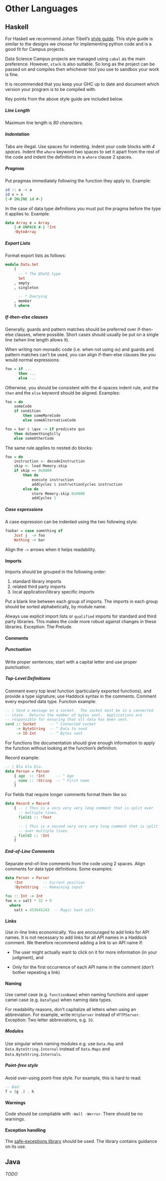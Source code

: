 # Other Languages

## Haskell

For Haskell we recommend Johan
Tibell's
[style guide](https://github.com/tibbe/haskell-style-guide/blob/master/haskell-style.md).
This style guide is similar to the designs we choose for implementing python
code and is a good fit for Campus projects.


Data Science Campus projects are managed using `cabal` as the main preference.
However, `stack` is also suitable. So long as the project can be passed on and
compiles then whichever tool you use to sandbox your work is fine.

It is recommended that you keep your GHC up to date and document which version
your program is to be compiled with.

Key points from the above style guide are included below.


##### Line Length {-}

Maximum line length is *80 characters*.

##### Indentation {-} 

Tabs are illegal.  Use spaces for indenting. Indent your code blocks with *4
spaces*. Indent the `where` keyword two spaces to set it apart from the rest of
the code and indent the definitions in a `where` clause 2 spaces.


##### Pragmas {-}

Put pragmas immediately following the function they apply to.
Example:

```haskell
id :: a -> a
id x = x
{-# INLINE id #-}
```

In the case of data type definitions you must put the pragma before
the type it applies to.  Example:

```haskell
data Array e = Array
    {-# UNPACK #-} !Int
    !ByteArray
```

##### Export Lists {-}

Format export lists as follows:

```haskell
module Data.Set
    (
      -- * The @Set@ type
      Set
    , empty
    , singleton

      -- * Querying
    , member
    ) where
```

##### If-then-else clauses {-}

Generally, guards and pattern matches should be preferred over if-then-else
clauses, where possible.  Short cases should usually be put on a single line
(when line length allows it).

When writing non-monadic code (i.e. when not using `do`) and guards 
and pattern matches can't be used, you can align if-then-else clauses
like you would normal expressions:

```haskell
foo = if ...
      then ...
      else ...
```

Otherwise, you should be consistent with the 4-spaces indent rule, and the
`then` and the `else` keyword should be aligned.  Examples:

```haskell
foo = do
    someCode
    if condition
        then someMoreCode
        else someAlternativeCode
```

```haskell
foo = bar $ \qux -> if predicate qux
    then doSomethingSilly
    else someOtherCode
```

The same rule applies to nested do blocks:

```haskell
foo = do
    instruction <- decodeInstruction
    skip <- load Memory.skip
    if skip == 0x0000
        then do
            execute instruction
            addCycles $ instructionCycles instruction
        else do
            store Memory.skip 0x0000
            addCycles 1
```

##### Case expressions {-}

A case expression can be indented using the two following style:

```haskell
foobar = case something of
    Just j  -> foo
    Nothing -> bar
```

Align the `->` arrows when it helps readability.

#### Imports {-}


Imports should be grouped in the following order:

1. standard library imports
2. related third party imports
3. local application/library specific imports

Put a blank line between each group of imports.  The imports in each
group should be sorted alphabetically, by module name.

Always use explicit import lists or `qualified` imports for standard
and third party libraries.  This makes the code more robust against
changes in these libraries.  Exception: The Prelude.


#### Comments {-}


##### Punctuation {-}

Write proper sentences; start with a capital letter and use proper
punctuation.

##### Top-Level Definitions {-}

Comment every top level function (particularly exported functions),
and provide a type signature; use Haddock syntax in the comments.
Comment every exported data type.  Function example:

```haskell
-- | Send a message on a socket.  The socket must be in a connected
-- state.  Returns the number of bytes sent.  Applications are
-- responsible for ensuring that all data has been sent.
send :: Socket      -- ^ Connected socket
     -> ByteString  -- ^ Data to send
     -> IO Int      -- ^ Bytes sent
```

For functions the documentation should give enough information to
apply the function without looking at the function's definition.

Record example:

```haskell
-- | Bla bla bla.
data Person = Person
    { age  :: !Int     -- ^ Age
    , name :: !String  -- ^ First name
    }
```

For fields that require longer comments format them like so:

```haskell
data Record = Record
    { -- | This is a very very very long comment that is split over
      -- multiple lines.
      field1 :: !Text

      -- | This is a second very very very long comment that is split
      -- over multiple lines.
    , field2 :: !Int
    }
```

##### End-of-Line Comments {-}

Separate end-of-line comments from the code using 2 spaces.  Align
comments for data type definitions.  Some examples:

```haskell
data Parser = Parser
    !Int         -- Current position
    !ByteString  -- Remaining input

foo :: Int -> Int
foo n = salt * 32 + 9
  where
    salt = 453645243  -- Magic hash salt.
```

#### Links {-}

Use in-line links economically.  You are encouraged to add links for
API names.  It is not necessary to add links for all API names in a
Haddock comment.  We therefore recommend adding a link to an API name
if:

* The user might actually want to click on it for more information (in
  your judgment), and

* Only for the first occurrence of each API name in the comment (don't
  bother repeating a link)


#### Naming {-}

Use camel case (e.g. `functionName`) when naming functions and upper
camel case (e.g. `DataType`) when naming data types.

For readability reasons, don't capitalize all letters when using an
abbreviation.  For example, write `HttpServer` instead of
`HTTPServer`.  Exception: Two letter abbreviations, e.g. `IO`.


##### Modules {-}

Use singular when naming modules e.g. use `Data.Map` and
`Data.ByteString.Internal` instead of `Data.Maps` and
`Data.ByteString.Internals`.


##### Point-free style {-}

Avoid over-using point-free style.  For example, this is hard to read:

```haskell
-- Bad:
f = (g .) . h
```

#### Warnings {-}

Code should be compilable with `-Wall -Werror`.  There should be no
warnings.


#### Exception handling {-}

The [safe-exceptions library](https://haskell-lang.org/library/safe-exceptions) should be used. The library contains guidance on its use. 


## Java

*TODO*


